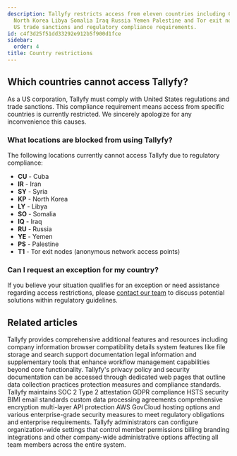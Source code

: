 ```yaml
---
description: Tallyfy restricts access from eleven countries including Cuba Iran Syria
  North Korea Libya Somalia Iraq Russia Yemen Palestine and Tor exit nodes due to
  US trade sanctions and regulatory compliance requirements.
id: c4f3d25f51dd33292e912b5f900d1fce
sidebar:
  order: 4
title: Country restrictions
---
```


## Which countries cannot access Tallyfy?

As a US corporation, Tallyfy must comply with United States regulations and trade sanctions. This compliance requirement means access from specific countries is currently restricted. We sincerely apologize for any inconvenience this causes.

### What locations are blocked from using Tallyfy?

The following locations currently cannot access Tallyfy due to regulatory compliance:

*   **CU** - Cuba
*   **IR** - Iran  
*   **SY** - Syria
*   **KP** - North Korea
*   **LY** - Libya
*   **SO** - Somalia
*   **IQ** - Iraq
*   **RU** - Russia
*   **YE** - Yemen
*   **PS** - Palestine
*   **T1** - Tor exit nodes (anonymous network access points)

### Can I request an exception for my country?

If you believe your situation qualifies for an exception or need assistance regarding access restrictions, please [contact our team](https://tallyfy.com/contact-us/) to discuss potential solutions within regulatory guidelines.


## Related articles
<CardGrid>
<LinkTitleCard header="<b>Pro > Miscellaneous</b>" href="/products/pro/miscellaneous/" > Tallyfy provides comprehensive additional features and resources including company information browser compatibility details system features like file storage and search support documentation legal information and supplementary tools that enhance workflow management capabilities beyond core functionality. </LinkTitleCard>
<LinkTitleCard header="<b>Terms Legals > Tallyfy's privacy policy</b>" href="/products/pro/miscellaneous/terms-legals/where-can-i-find-tallyfys-privacy-policy/" > Tallyfy's privacy policy and security documentation can be accessed through dedicated web pages that outline data collection practices protection measures and compliance standards. </LinkTitleCard>
<LinkTitleCard header="<b>Miscellaneous > Terms & legals</b>" href="/products/pro/miscellaneous/terms-legals/" > Tallyfy maintains SOC 2 Type 2 attestation GDPR compliance HSTS security BIMI email standards custom data processing agreements comprehensive encryption multi-layer API protection AWS GovCloud hosting options and various enterprise-grade security measures to meet regulatory obligations and enterprise requirements. </LinkTitleCard>
<LinkTitleCard header="<b>Settings > Organization settings</b>" href="/products/pro/settings/org-settings/" > Tallyfy administrators can configure organization-wide settings that control member permissions billing branding integrations and other company-wide administrative options affecting all team members across the entire system. </LinkTitleCard>
</CardGrid>